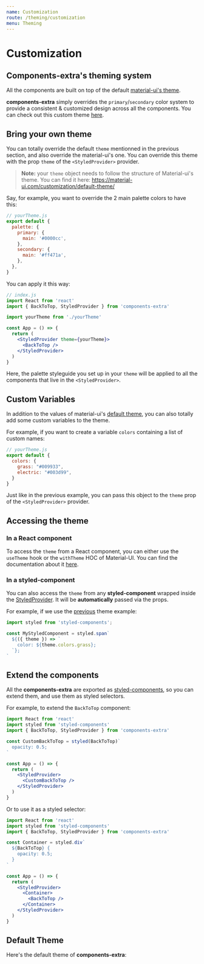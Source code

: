 ```yaml
---
name: Customization
route: /theming/customization
menu: Theming
---
```


# Customization

## Components-extra's theming system

All the components are built on top of the default [material-ui's theme](https://material-ui.com/customization/theming/).

**components-extra** simply overrides the `primary`/`secondary` color system to provide a consistent & customized design across
all the components. You can check out this custom theme [here](#default-theme).

## Bring your own theme

You can totally override the default `theme` mentionned in the previous section, and also override the material-ui's one.
You can override this theme with the prop `theme` of the `<StyledProvider>` provider.

> **Note:** your `theme` object needs to follow the structure of Material-ui's theme. You can find it here: https://material-ui.com/customization/default-theme/

Say, for example, you want to override the 2 main palette colors to have this:

```jsx
// yourTheme.js
export default {
  palette: {
    primary: {
      main: '#0000cc',
    },
    secondary: {
      main: '#ff471a',
    },
  },
}
```

You can apply it this way:

```jsx
// index.js
import React from 'react'
import { BackToTop, StyledProvider } from 'components-extra'

import yourTheme from './yourTheme'

const App = () => {
  return (
    <StyledProvider theme={yourTheme}>
      <BackToTop />
    </StyledProvider>
  )
}
```

Here, the palette styleguide you set up in your `theme` will be applied to all the components that live in the `<StyledProvider>`.

## Custom Variables

In addition to the values of material-ui's [default theme](https://material-ui.com/customization/default-theme/), you can also totally
add some custom variables to the theme.

For example, if you want to create a variable `colors` containing a list of custom names:

```js
// yourTheme.js
export default {
  colors: {
    grass: "#009933",
    electric: "#003d99",
  }
}
```

Just like in the previous example, you can pass this object to the `theme` prop of the `<StyledProvider>` provider.

## Accessing the theme

### In a React component

To access the `theme` from a React component, you can either use the `useTheme` hook or the `withTheme` HOC
of Material-UI. You can find the documentation about it [here](https://material-ui.com/styles/advanced/#accessing-the-theme-in-a-component).

### In a styled-component

You can also access the `theme` from any **styled-component** wrapped inside the [StyledProvider](/utils/styled-provider).
It will be **automatically** passed via the props.

For example, if we use the [previous](#custom-variables) theme example:

```jsx
import styled from 'styled-components';

const MyStyledComponent = styled.span`
  ${({ theme }) => `
    color: ${theme.colors.grass};
  `};
`
```

## Extend the components

All the **components-extra** are exported as [styled-components](styled-components.com), so you can extend them, and
use them as styled selectors.

For example, to extend the `BackToTop` component:

```jsx
import React from 'react'
import styled from 'styled-components'
import { BackToTop, StyledProvider } from 'components-extra'

const CustomBackToTop = styled(BackToTop)`
  opacity: 0.5;
`

const App = () => {
  return (
    <StyledProvider>
      <CustomBackToTop />
    </StyledProvider>
  )
}
```

Or to use it as a styled selector:

```jsx
import React from 'react'
import styled from 'styled-components'
import { BackToTop, StyledProvider } from 'components-extra'

const Container = styled.div`
  ${BackToTop} {
    opacity: 0.5;
  }
`

const App = () => {
  return (
    <StyledProvider>
      <Container>
        <BackToTop />
      </Container>
    </StyledProvider>
  )
}
```

## Default Theme


Here's the default theme of **components-extra**:

<ThemeView />